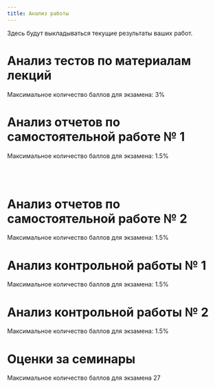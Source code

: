 ```yaml
---
title: Анализ работы
---
```


Здесь будут выкладываться текущие результаты ваших работ.




<!-- ```{r,  echo=FALSE, message=FALSE, warning=FALSE} -->
<!-- library(knitr) -->
<!-- library(dplyr) -->
<!-- library(readxl) -->
<!-- library(ggplot2) -->
<!-- library(broom) -->
<!-- library(tidyr) -->


<!-- class <- read_excel(path = "data/classes_biotech_2025.xlsx", col_names = T) -->

<!-- class <- class %>% filter(!is.na(Login)) -->

<!-- class <- class %>% select(St_Mail, Login) -->


<!-- opts_chunk$set(echo = FALSE) -->

<!-- ``` -->


<!-- ############## Биологи ################# -->

# **Анализ тестов по материалам лекций**

Максимальное количество баллов для экзамена: 3%



<!-- ```{r,  echo=FALSE, message=FALSE, warning=FALSE} -->

<!-- credits <- class %>% select(Login, St_Mail) -->

<!-- # Тест по Лекции 1 и 2 -->
<!-- test_lecture_1 <- read_excel("data/Аутэкология (Экология для биоинженеров 2025)(1-14).xlsx", col_names = TRUE) -->

<!-- test_lecture_1 <- test_lecture_1 %>% select(c(4,6)) -->


<!-- names(test_lecture_1) <- c("St_Mail", "Score_lecture_1") -->


<!-- credits <- merge(credits, test_lecture_1, all.x = TRUE) -->



<!-- # Тест по оставшимся Лекцииям -->
<!-- test_lecture_2 <- read_excel("data/Тест по лекциям _Трофические связи_ и _Структура и динамика сообществ_  (Ответы).xlsx", col_names = TRUE) -->

<!-- test_lecture_2 <- test_lecture_2 %>% select(2:3) -->


<!-- names(test_lecture_2) <- c("St_Mail", "Score_lecture_2") -->


<!-- credits <- merge(credits, test_lecture_2, all.x = TRUE) -->



<!-- # #Тест по Лекции 2 -->
<!-- #  -->
<!-- # test_lecture_2 <- read_xlsx("data/Демэкология (часть 1) (Общая экология 2024-2025).xlsx") -->
<!-- #  -->
<!-- #  -->
<!-- # test_lecture_2 <- test_lecture_2 %>% select(4,6) -->
<!-- #  -->
<!-- # names(test_lecture_2) <- c("St_Mail", "Score_lecture_2") -->
<!-- #  -->
<!-- # credits <- merge(credits, test_lecture_2, all.x = TRUE) -->
<!-- #  -->
<!-- #  -->
<!-- #  -->
<!-- # # #Тест по Лекции 3 -->
<!-- #  -->
<!-- #  -->
<!-- # test_lecture_3 <- read_xlsx("data/Демэкология (Часть 2) (Общая экология 2024-2025).xlsx") -->
<!-- #  -->
<!-- # test_lecture_3 <- test_lecture_3 %>% select(4,6) -->
<!-- # names(test_lecture_3) <- c("St_Mail", "Score_lecture_3") -->
<!-- #  -->
<!-- # credits <- merge(credits, test_lecture_3, all.x = TRUE) -->
<!-- #  -->
<!-- #  -->
<!-- # # -->
<!-- # test_lecture_4 <- read_xlsx("data/Взаимоотношения организмов (Общая экология 2024-2025).xlsx") -->
<!-- #  -->
<!-- # test_lecture_4 <- test_lecture_4 %>% select(4,6) -->
<!-- # names(test_lecture_4) <- c("St_Mail", "Score_lecture_4") -->
<!-- #  -->
<!-- # credits <- merge(credits, test_lecture_4, all.x = TRUE) -->
<!-- # # -->
<!-- #  -->
<!-- #  -->
<!-- # test_lecture_5 <- read_xlsx("data/Конкуренция (Общая экология 2024-2025).xlsx") -->
<!-- #  -->
<!-- # test_lecture_5 <- test_lecture_5 %>% select(4,6) -->
<!-- # names(test_lecture_5) <- c("St_Mail", "Score_lecture_5") -->
<!-- #  -->
<!-- # credits <- merge(credits, test_lecture_5, all.x = TRUE) -->
<!-- #  -->
<!-- #  -->
<!-- # test_lecture_6 <- read_xlsx("data/Трофические связи (Общая экология 2024-2025).xlsx") -->
<!-- #  -->
<!-- # test_lecture_6 <- test_lecture_6 %>% select(4,6) -->
<!-- # names(test_lecture_6) <- c("St_Mail", "Score_lecture_6") -->
<!-- #  -->
<!-- # credits <- merge(credits, test_lecture_6, all.x = TRUE) -->
<!-- #  -->
<!-- #  -->
<!-- #  -->
<!-- # test_lecture_7 <- read_xlsx("data/Симбиозы (Общая экология 2024-2025).xlsx") -->
<!-- #  -->
<!-- #  -->
<!-- # test_lecture_7 <- test_lecture_7 %>% select(4,6) -->
<!-- # names(test_lecture_7) <- c("St_Mail", "Score_lecture_7") -->
<!-- #  -->
<!-- # credits <- merge(credits, test_lecture_7, all.x = TRUE) -->
<!-- #  -->
<!-- #  -->
<!-- #  -->
<!-- # # -->
<!-- # # -->
<!-- #  -->
<!-- #  -->
<!-- # test_lecture_8 <- read_xlsx("data/Структура и динамика сообществ (Общая экология 2024-2025).xlsx") -->
<!-- #  -->
<!-- # test_lecture_8 <- test_lecture_8 %>% select(4,6) -->
<!-- # names(test_lecture_8) <- c("St_Mail", "Score_lecture_8") -->
<!-- #  -->
<!-- # credits <-  merge(credits, test_lecture_8, all.x = TRUE) -->
<!-- #  -->
<!-- #  -->
<!-- #  -->
<!-- # test_lecture_9 <- read_xlsx("data/Экосистемы (Общая экология 2024-2025).xlsx") -->
<!-- #  -->
<!-- # test_lecture_9 <- test_lecture_9 %>% select(4,6) -->
<!-- # names(test_lecture_9) <- c("St_Mail", "Score_lecture_9") -->
<!-- #  -->
<!-- # credits <-  merge(credits, test_lecture_9, all.x = TRUE) -->


<!-- ########################## -->
<!-- #Вывод общей таблицы с баллами -->

<!-- # credits <- credits %>% filter(Login != "NA") -->

<!-- credits_sum <- 17 + 21 -->
<!-- # 19 + 9 + 14 + 10 + 9 +6 + 7 + 8 + 10 -->
<!-- # + 10 + 8 + 10 + 10 + 5 + 7 -->

<!-- credits_print <- credits %>% select(-St_Mail) -->

<!-- credits_print$Sum <- credits_print %>% select(-c("Login")) %>% rowSums(na.rm=TRUE) -->

<!-- credits_print$Credit_Sum <- credits_sum -->

<!-- credits_print$Proportion <- round(credits_print$Sum / credits_print$Credit_Sum, 2) -->

<!-- credits_print$Exam <- credits_print$Proportion * 8 -->

<!-- # credits_print$Exam <- round(credits_print$Exam, 1) * 10 #умножаем на это число, так как от каждой из 8 лекций приходит 10/8 финальной оценки -->



<!-- ``` -->



<!-- **Состояние индивидуального счета студентов** -->
<!-- ```{r, echo=F} -->

<!-- options(knitr.kable.NA = '-') -->

<!-- credits_print <- credits_print %>% filter(!is.na(Login)) %>% select(-Sum, -Credit_Sum) -->

<!-- kable(credits_print) -->


<!-- ``` -->




# **Анализ отчетов по самостоятельной работе № 1**

Максимальное количество баллов для экзамена: 1.5%


<!-- ```{r,  echo=FALSE, message=FALSE, warning=FALSE} -->

<!-- hw1 <- read_xlsx("data/Самостоятельная работа №1 (Общая экология 2024-2025).xlsx") -->

<!-- hw1 <- hw1 %>% select(4,6) -->

<!-- names(hw1) <- c("St_Mail", "Score") -->

<!-- # add_hw1 <- read.csv("data/Самостоятельная работа №1 Дополнительный вопрос.csv", header = T) -->
<!-- # names(add_hw1) <- c("Login", "add_score") -->
<!-- # -->
<!-- # add_hw1 <- add_hw1 %>% group_by(Login) %>% summarise(add_score = max(add_score)) -->
<!-- # -->
<!-- # # hw1[!(hw1$Login %in% add_hw1$Login), ] -->
<!-- # -->

<!-- # hw1_score <- class %>% select(St_Mail, Login) -->
<!-- # -->
<!-- # hw1_score <- merge(hw1_score, hw1, all.x = T) -->
<!-- # -->
<!-- # hw1_score <- merge(hw1_score, add_hw1, all.x = T) -->
<!-- # -->
<!-- # hw1_score$Sum <- hw1_score %>% select(Score, add_score) %>% rowSums(., na.rm = T) -->

<!-- hw1_score <- hw1 -->

<!-- hw1_score$Total <- 11 -->

<!-- # hw1_score$Exam <- ifelse(is.na(hw1_score$Add_Score), -->
<!-- #                          round((hw1_score$Score) / hw1_score$Total * 1.5, 1), -->
<!-- #                          round((hw1_score$Score + hw1_score$Add_Score) / hw1_score$Total * 1.5, 1)) -->

<!-- hw1_score$Exam <- round((hw1_score$Score) / hw1_score$Total * 1.5, 1) -->

<!-- # hw1_score_print <- hw1_score %>% select(Login, Score, add_score, Sum, Exam) -->

<!-- hw1_score_print <- hw1_score -->

<!-- # kable(hw1_score_print, col.names = c("Login", "Основные вопросы", "Доп. вопр. 1", "Сумма",  "% от экзаменационной оценки")) -->
<!-- #  -->
<!-- # kable(hw1_score_print, col.names = c("Login", "Сумма","Доп. вопрос", "Всего вопросов",  "% от экзаменационной оценки")) -->

<!-- kable(hw1_score_print, col.names = c("Login", "Сумма", "Всего вопросов",  "% от экзаменационной оценки")) -->



<!-- ``` -->

<br>
<br>


# **Анализ отчетов по самостоятельной работе № 2**

Максимальное количество баллов для экзамена: 1.5%


<!-- ```{r,  echo=FALSE, message=FALSE, warning=FALSE} -->

<!-- hw2 <- read_xlsx("data/Тест по  материалам самостоятельной работы №2 (Общая экология 2024-2025).xlsx") -->
<!-- hw2 <- hw2 %>% select(4, 6) -->
<!-- names(hw2) <- c("Login", "Score") -->


<!-- # add_hw1 <- read.csv("data/Самостоятельная работа №1 Дополнительный вопрос.csv", header = T) -->
<!-- # names(add_hw1) <- c("Login", "add_score") -->
<!-- # -->
<!-- # add_hw1 <- add_hw1 %>% group_by(Login) %>% summarise(add_score = max(add_score)) -->
<!-- # -->
<!-- # # hw1[!(hw1$Login %in% add_hw1$Login), ] -->
<!-- # -->

<!-- # hw1_score <- class %>% select(St_Mail, Login) -->
<!-- # -->
<!-- # hw1_score <- merge(hw1_score, hw1, all.x = T) -->
<!-- # -->
<!-- # hw1_score <- merge(hw1_score, add_hw1, all.x = T) -->
<!-- # -->
<!-- # hw1_score$Sum <- hw1_score %>% select(Score, add_score) %>% rowSums(., na.rm = T) -->

<!-- hw2_score <- hw2 -->

<!-- hw2_score$Total <- 24 -->

<!-- hw2_score$Exam <- round(hw2_score$Score / hw2_score$Total * 1.5, 1) -->

<!-- # hw1_score_print <- hw1_score %>% select(Login, Score, add_score, Sum, Exam) -->

<!-- hw2_score_print <- hw2_score -->

<!-- # kable(hw1_score_print, col.names = c("Login", "Основные вопросы", "Доп. вопр. 1", "Сумма",  "% от экзаменационной оценки")) -->

<!-- kable(hw2_score_print, col.names = c("Login", "Сумма", "Всего вопросов",  "% от экзаменационной оценки")) -->


<!-- ``` -->

<!-- <br> -->
<!-- <br> -->



# **Анализ контрольной работы № 1**

Максимальное количество баллов для экзамена: 1.5%

<!-- ```{r,  echo=FALSE, message=FALSE, warning=FALSE} -->

<!-- cont1 <- read_excel("data/Контрольная работа № 1 (Экология для биоинженеров 2025)(1-14).xlsx") -->

<!-- cont1 <- cont1 %>% select(4, 6) -->

<!-- names(cont1) <- c("St_Mail", "Score") -->

<!-- # cont1_print <- merge(class, cont1 %>% select(-Name ), all.x = T ) %>% select(-St_Mail) %>% mutate(Exam = round(Score / 22 * 3, 1) ) -->

<!-- cont1_print <- merge(class, cont1, all.x = T ) %>% select(-St_Mail) %>% mutate(Exam = round(Score / 17 * 3, 1) ) -->


<!-- kable(cont1_print) -->


<!-- ``` -->




# **Анализ контрольной работы № 2**

Максимальное количество баллов для экзамена: 1.5%




<!-- ```{r,  echo=FALSE, message=FALSE, warning=FALSE} -->

<!-- # cont1 <- read_excel("data/Control_work_1_biotech.xlsx") -->

<!-- cont2 <- read_excel("data/Контрольная работа №2 (Ответы).xlsx") -->

<!-- cont2 <- cont2 %>% select(2:3) -->

<!-- names(cont2) <- c("St_Mail", "Score") -->

<!-- cont2_print <- merge(class, cont2 , all.x = TRUE ) %>% select(-St_Mail) %>% mutate(Exam = round(Score / 11 * 3, 1)) -->

<!-- kable(cont2_print) -->


<!-- ``` -->









# **Оценки за семинары**

Максимальное количество баллов для экзамена 27

<!-- ```{r warning = FALSE, message=FALSE} -->

<!-- library(googlesheets4) -->
<!-- # detach(googlesheets4) -->

<!-- sem <- read_sheet('https://docs.google.com/spreadsheets/d/1lOO6ECeAcU_h2lFvrYiLF5Zj7hGV4QiOVQaAF0p6Yxg/edit?usp=sharing', col_types = "?") -->

<!-- names(sem)[1:5] <- c("Family", "Name", "Otch", "St_Mail", "Group") -->


<!-- # sem <- read_excel("data/Seminars_2023_biotech.xlsx", na = "NA") -->

<!-- sem <- sem %>% select(-c(Family, Name, Otch)) -->



<!-- sem_print <-  -->
<!-- merge(class, sem, all = T) %>%  -->
<!-- arrange(Group)%>%  -->
<!-- mutate(Exam = rowSums(.[4:ncol(.)], na.rm = T) * 3 ) %>%  -->
<!-- select(-St_Mail) -->



<!-- ``` -->



<!-- ```{r } -->
<!-- kable(sem_print) -->

<!-- ``` -->





<!-- ## **Семинар-конференция № 2** -->


<!-- ```{r} -->

<!-- sem_2 <- read_excel("data/Conference_seminar_2.xlsx") -->

<!-- sem_2_print <- merge(class, sem_2) %>% select(-St_Mail) %>% mutate(Exam = Presentation + Presence + Speech + Bonus) -->

<!-- ``` -->

<!-- ```{r} -->
<!-- kable(sem_2_print) -->

<!-- ``` -->



<!-- ## **Результаты семинаров** -->

<!-- Семинары приносят в экзаменационную оценку 16% -->

<!-- **Коллеги!** -->

<!-- Оценки, которые вы видите ниже, это результат автоматической обработки базы, которую заполняют преподаватели после семинаров.  Проверяйте, пожалуйста, все ваши текущие оценки. Если вы видите, что вам что-то не проставлено, то срочно связывайтесь с соответствующим преподавателем. -->

<!-- Поверьте, у нас колоссальная нагрузка и мы не всегда успеваем внести оценки в ведомость. Контролируйте этот процесс, пожалуйста. -->




<!-- ```{r,  echo=FALSE, message=FALSE, warning=FALSE} -->

<!-- seminars <- read_excel("data/seminars_biotech_2025.xlsx") -->
<!-- # -->
<!-- # names(seminars)[1:3] <- c( "Family", "Name", "Login") -->
<!-- # -->
<!-- # seminars_print <- seminars %>% select(-Family, -Name) -->

<!-- seminars <- -->
<!--   seminars %>% -->
<!--   select(-c(Family, Name, Otch, Group, St_Mail)) -->

<!-- seminars_print <- seminars -->

<!-- seminars_print <- seminars_print %>%  mutate(Sum = ifelse(!is.na(Seminar_2), Seminar_1 + Seminar_2, Seminar_1 ), Exam = Sum) -->

<!-- seminars_print$Exam <- seminars_print$Exam/2*16 -->

<!-- kable(seminars_print) -->


<!-- ``` -->







<!-- ## **Итоговый счет группа биоинженеров** -->


<!-- ```{r warning = FALSE} -->

<!-- tests <- credits_print %>% select(Login, Exam) -->
<!-- names(tests) <- c("Login", "Тесты по лекциям") -->


<!-- cont1 <- cont1_print %>% select(Login, Exam) -->
<!-- names(cont1) <- c("Login", "Контрольная 1") -->



<!-- cont2 <- cont2_print %>% select(Login, Exam) -->
<!-- names(cont2) <- c("Login", "Контрольная 2") -->


<!-- sems <- seminars_print %>% select(Login, Exam) -->

<!-- names(sems) <- c("Login", "Семинары" ) -->


<!-- d <- merge(tests, cont1, by = "Login", all.x = TRUE) -->
<!-- dd <- merge(d, cont2, by = "Login", all.x = TRUE) -->
<!-- final <- merge(dd, sems, by = "Login", all.x = TRUE) -->

<!-- names(final) <- c("Login", "Тесты по лекциям", "Контрольная 1", "Контрольная 2","Семинары" ) -->

<!-- Exam <- rowSums(final[,-1], na.rm = T) -->

<!-- final$Exam <- Exam -->

<!-- kable(final) -->

<!-- ``` -->



<!-- ## **Итоговый счет биологи 2024-2025** -->



<!-- ```{r,  echo=FALSE, message=FALSE, warning=FALSE} -->
<!-- library(stringr) -->


<!-- d1 <- credits_print %>% select(Login, Exam) -->
<!-- d1$Exam <- round(d1$Exam, 2) -->


<!-- d2 <- cont1_print %>% select(Login, Exam) -->
<!-- d2$Exam <- round(d2$Exam, 2) -->



<!-- d3 <- cont2_print %>% select(Login, Exam) -->
<!-- d3$Exam <- round(d3$Exam, 2) -->


<!-- d4 <- hw1_score_print %>% select(St_Mail, Exam) -->
<!-- d4$Login <- word(d4$St_Mail, 1 ,sep = "\\@") -->
<!-- d4$Exam <- round(d4$Exam, 2) -->
<!-- d4 <- -->
<!--   d4 %>%  -->
<!--   select(- St_Mail) -->


<!-- d5 <- hw2_score_print %>% select(Login, Exam) -->
<!-- d5$Login <- word(d5$Login, 1 ,sep = "\\@") -->
<!-- d5$Exam <- round(d5$Exam, 2) -->


<!-- d6 <- sem_print %>% select(Login, Exam) -->
<!-- d6$Exam <- round(d6$Exam, 2) -->


<!-- Results <- -->
<!--   merge(d1, d2, by = "Login", all = T) %>% -->
<!--   merge(., d3, by = "Login", all = T) %>% -->
<!--   merge(., d4, by = "Login", all = T) %>% -->
<!--   merge(., d5, by = "Login", all = T) %>% -->
<!--   merge(., d6, by = "Login", all = T) -->


<!-- names(Results) <- c("Login", "Lecture_test", "Control_1", "Control_2", "Home Work 1", "Home Work 2", "Seminars") -->

<!-- # Results <- -->
<!--   # Results %>% -->
<!--   # select(-St_Mail) -->




<!-- Results_print <- Results -->

<!-- Results_print$Exam <- round(apply(Results[,-1], MARGIN = 1, FUN = function(x) sum(x, na.rm = T) ), 1) -->

<!-- Results_print <- Results_print %>% filter(!is.na(Login)) %>% filter(Login != "NA") -->


<!-- # # Код для вывода суммарных оценок с именами. -->
<!-- # class <- read_xlsx("data/Classess_2022_biology.xlsx", col_names = T) -->
<!-- # -->
<!-- # final_results <- class %>% select(Family, Name, Otch, Login) %>% merge(., Results_print, all.x = T) -->
<!-- # -->
<!-- # write.table(final_results, "clipboard", sep = "\t", row.names = F) -->

<!-- ``` -->

<!-- ```{r} -->

<!-- options(knitr.kable.NA = '-') -->
<!-- kable(Results_print) -->
<!-- ``` -->




<!-- ```{r} -->
<!-- # Результаты в сумме для создания файла-ведомости экзамена -->

<!-- class <- read_excel("data/classes_biotech_2025.xlsx") -->

<!-- # class <- class %>% filter(!is.na(Login)|!is.na(Group) ) -->
<!-- class <- class %>% select(St_Mail, Login, Family, Name, Otch ) -->
<!-- res <- merge(class, final, by = "Login") -->

<!-- write.table(res, "data/results_for_examen_2025_biotech.csv", sep = ";", row.names = F, fileEncoding = "UTF-8", dec = "," ) -->

<!-- ``` -->


